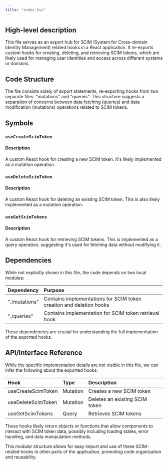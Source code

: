 ```yaml
---
title: "index.tsx"
---
```


## High-level description

This file serves as an export hub for SCIM (System for Cross-domain Identity Management) related hooks in a React application. It re-exports custom hooks for creating, deleting, and retrieving SCIM tokens, which are likely used for managing user identities and access across different systems or domains.

## Code Structure

The file consists solely of export statements, re-exporting hooks from two separate files: "mutations" and "queries". This structure suggests a separation of concerns between data fetching (queries) and data modification (mutations) operations related to SCIM tokens.

## Symbols

### `useCreateScimToken`
#### Description
A custom React hook for creating a new SCIM token. It's likely implemented as a mutation operation.

### `useDeleteScimToken`
#### Description
A custom React hook for deleting an existing SCIM token. This is also likely implemented as a mutation operation.

### `useGetScimTokens`
#### Description
A custom React hook for retrieving SCIM tokens. This is implemented as a query operation, suggesting it's used for fetching data without modifying it.

## Dependencies

While not explicitly shown in this file, the code depends on two local modules:

| Dependency | Purpose |
|:-----------|:--------|
| "./mutations" | Contains implementations for SCIM token creation and deletion hooks |
| "./queries" | Contains implementation for SCIM token retrieval hook |

These dependencies are crucial for understanding the full implementation of the exported hooks.

## API/Interface Reference

While the specific implementation details are not visible in this file, we can infer the following about the exported hooks:

| Hook | Type | Description |
|:-----|:-----|:------------|
| useCreateScimToken | Mutation | Creates a new SCIM token |
| useDeleteScimToken | Mutation | Deletes an existing SCIM token |
| useGetScimTokens | Query | Retrieves SCIM tokens |

These hooks likely return objects or functions that allow components to interact with SCIM token data, possibly including loading states, error handling, and data manipulation methods.

This modular structure allows for easy import and use of these SCIM-related hooks in other parts of the application, promoting code organization and reusability.